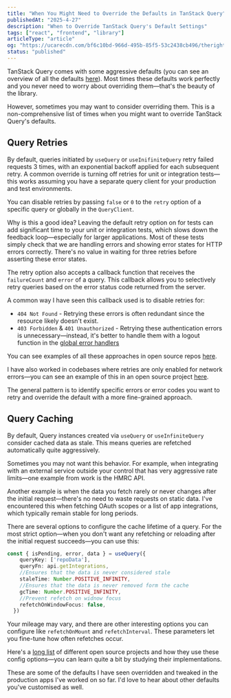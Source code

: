 ```yaml
---
title: "When You Might Need to Override the Defaults in TanStack Query"
publishedAt: "2025-4-27"
description: "When to Override TanStack Query's Default Settings"
tags: ["react", "frontend", "library"]
articleType: "article"
og: "https://ucarecdn.com/bf6c10bd-966d-495b-85f5-53c2438cb496/therightlevelofabtraction.png"
status: "published"
---
```


TanStack Query comes with some aggressive defaults (you can see an overview of all the defaults [here](https://tanstack.com/query/latest/docs/framework/react/guides/important-defaults)). Most times these defaults work perfectly and you never need to worry about overriding them—that's the beauty of the library. 

However, sometimes you may want to consider overriding them. This is a non-comprehensive list of times when you might want to override TanStack Query's defaults.

## Query Retries

By default, queries initiated by `useQuery` or `useInifiniteQuery` retry failed requests 3 times, with an exponential backoff applied for each subsequent retry. A common override is turning off retries for unit or integration tests—this works assuming you have a separate query client for your production and test environments.

You can disable retries by passing `false` or `0` to the `retry` option of a specific query or globally in the `QueryClient`.

Why is this a good idea? Leaving the default retry option on for tests can add significant time to your unit or integration tests, which slows down the feedback loop—especially for larger applications. Most of these tests simply check that we are handling errors and showing error states for HTTP errors correctly. There's no value in waiting for three retries before asserting these error states.

The retry option also accepts a callback function that receives the `failureCount` and `error` of a query. This callback allows you to selectively retry queries based on the error status code returned from the server.

A common way I have seen this callback used is to disable retries for:
- `404 Not Found` - Retrying these errors is often redundant since the resource likely doesn't exist.
- `403 Forbidden` & `401 Unauthorized` - Retrying these authentication errors is unnecessary—instead, it's better to handle them with a logout function in the [global error handlers](https://tkdodo.eu/blog/react-query-error-handling#the-global-callbacks)

You can see examples of all these approaches in open source repos [here](https://grep.app/search?q=retry:+\(failureCount\)).

I have also worked in codebases where retries are only enabled for network errors—you can see an example of this in an open source project [here](https://github.com/ohcnetwork/care_fe/blob/develop/src/App.tsx).

The general pattern is to identify specific errors or error codes you want to retry and override the default with a more fine-grained approach.

## Query Caching

By default, Query instances created via `useQuery` or `useInfiniteQuery` consider cached data as stale. This means queries are refetched automatically quite aggressively. 

Sometimes you may not want this behavior. For example, when integrating with an external service outside your control that has very aggressive rate limits—one example from work is the HMRC API.

Another example is when the data you fetch rarely or never changes after the initial request—there's no need to waste requests on static data. I've encountered this when fetching OAuth scopes or a list of app integrations, which typically remain stable for long periods.

There are several options to configure the cache lifetime of a query. For the most strict option—when you don't want any refetching or reloading after the initial request succeeds—you can use this:

```ts
const { isPending, error, data } = useQuery({
    queryKey: ['repoData'],
    queryFn: api.getIntegrations,
    //Ensures that the data is never considered stale
    staleTime: Number.POSITIVE_INFINITY,
    //Ensures that the data is never removed form the cache
    gcTime: Number.POSITIVE_INFINITY, 
    //Prevent refetch on widnow focus
    refetchOnWindowFocus: false,
  })
```

Your mileage may vary, and there are other interesting options you can configure like `refetchOnMount` and `refetchInterval`. These parameters let you fine-tune how often refetches occur.

Here's a [long list](https://grep.app/search?q=staleTime:) of different open source projects and how they use these config options—you can learn quite a bit by studying their implementations.

These are some of the defaults I have seen overridden and tweaked in the production apps I've worked on so far. I'd love to hear about other defaults you've customised as well.